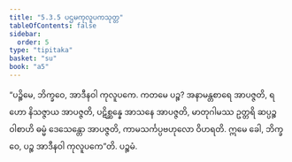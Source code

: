 ```yaml
---
title: "5.3.5 ပဌမကုလူပကသုတ္တ"
tableOfContents: false
sidebar:
  order: 5
type: "tipitaka"
basket: "su"
book: "a5"
---
```



<DynamicBreadcrumb />

<Division number="225" book="a5" e="ch" v="16" p="226">

<Paragraph number="1270" book="a5">
“ပဉ္စိမေ, ဘိက္ခဝေ, အာဒီနဝါ ကုလူပကေ. ကတမေ ပဉ္စ? အနာမန္တစာရေ အာပဇ္ဇတိ, ရဟော နိသဇ္ဇာယ အာပဇ္ဇတိ, ပဋိစ္ဆန္နေ အာသနေ အာပဇ္ဇတိ, မာတုဂါမဿ ဥတ္တရိ ဆပ္ပဉ္စဝါစာဟိ ဓမ္မံ ဒေသေန္တော အာပဇ္ဇတိ, ကာမသင်္ကပ္ပဗဟုလော ဝိဟရတိ. ဣမေ ခေါ, ဘိက္ခဝေ, ပဉ္စ အာဒီနဝါ ကုလူပကေ”တိ.

</Paragraph>
</Division>

<Paragraph number="1271" type="center" book="a5">
ပဉ္စမံ.
</Paragraph>